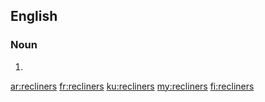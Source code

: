 ==English==

===Noun===
{{head|en|noun plural form}}

# {{plural of|recliner|lang=en}}

[[ar:recliners]]
[[fr:recliners]]
[[ku:recliners]]
[[my:recliners]]
[[fi:recliners]]